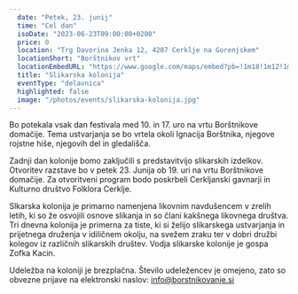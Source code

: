 ```yaml
---
  date: "Petek, 23. junij"
  time: "Cel dan"
  isoDate: "2023-06-23T09:00:00+0200"
  price: 0
  location: "Trg Davorina Jenka 12, 4207 Cerklje na Gorenjskem"
  locationShort: "Borštnikov vrt"
  locationEmbedURL: "https://www.google.com/maps/embed?pb=!1m18!1m12!1m3!1d2758.8252509390463!2d14.486259476917823!3d46.25370167109801!2m3!1f0!2f0!3f0!3m2!1i1024!2i768!4f13.1!3m3!1m2!1s0x477ab5ad9a992d43%3A0xf5c3786d575e014e!2sKulturni%20hram%20Cerklje%20na%20Gorenjskem!5e0!3m2!1sen!2ssi!4v1685547234928!5m2!1sen!2ssi"
  title: "Slikarska kolonija"
  eventType: "delavnica"
  highlighted: false
  image: "/photos/events/slikarska-kolonija.jpg"
---
```


Bo potekala vsak dan festivala med 10. in 17. uro na vrtu Borštnikove domačije. Tema ustvarjanja se
bo vrtela okoli Ignacija Borštnika, njegove rojstne hiše, njegovih del in gledališča.

Zadnji dan kolonije bomo zaključili s predstavitvijo slikarskih izdelkov. Otvoritev razstave bo v petek
23. Junija ob 19. uri na vrtu Borštnikove domačije. Za otvoritveni program bodo poskrbeli Cerkljanski
gavnarji in Kulturno društvo Folklora Cerklje.

Slkarska kolonija je primarno namenjena likovnim navdušencem v zrelih letih, ki so že osvojili osnove
slikanja in so člani kakšnega likovnega društva. Tri dnevna kolonija je primerna za tiste, ki si želijo
slikarskega ustvarjanja in prijetnega druženja v idiličnem okolju, na svežem zraku ter v dobri družbi
kolegov iz različnih slikarskih društev. Vodja slikarske kolonije je gospa Zofka Kacin.

Udeležba na koloniji je brezplačna. Število udeležencev je omejeno, zato so obvezne prijave na
elektronski naslov: info@borstnikovanje.si